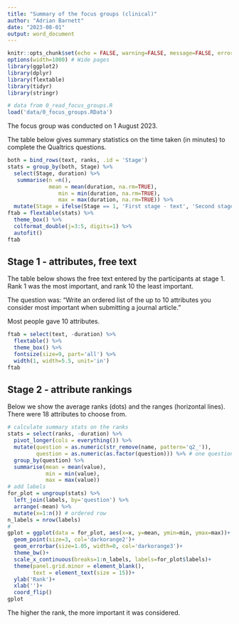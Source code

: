 ```yaml
---
title: "Summary of the focus groups (clinical)"
author: "Adrian Barnett"
date: "2023-08-01"
output: word_document
---
```


```r
knitr::opts_chunk$set(echo = FALSE, warning=FALSE, message=FALSE, error=FALSE, comment='', dpi=400)
options(width=1000) # Wide pages
library(ggplot2)
library(dplyr)
library(flextable)
library(tidyr)
library(stringr)

# data from 0_read_focus_groups.R
load('data/0_focus_groups.RData')
```

The focus group was conducted on 1 August 2023.

The table below gives summary statistics on the time taken (in minutes) to complete the Qualtrics questions.

```r
both = bind_rows(text, ranks, .id = 'Stage')
stats = group_by(both, Stage) %>%
  select(Stage, duration) %>%
   summarise(n =n(),
             mean = mean(duration, na.rm=TRUE), 
                min = min(duration, na.rm=TRUE),
                max = max(duration, na.rm=TRUE)) %>%
  mutate(Stage = ifelse(Stage == 1, 'First stage - text', 'Second stage - ranking'))
ftab = flextable(stats) %>%
  theme_box() %>%
  colformat_double(j=3:5, digits=1) %>%
  autofit() 
ftab
```

## Stage 1 - attributes, free text 

The table below shows the free text entered by the participants at stage 1. Rank 1 was the most important, and rank 10 the least important.

The question was: "Write an ordered list of the up to 10 attributes you consider most important when submitting a journal article."

Most people gave 10 attributes.

```r
ftab = select(text, -duration) %>%
  flextable() %>%
  theme_box() %>%
  fontsize(size=9, part='all') %>%
  width(1, width=5.5, unit='in')
ftab
```


## Stage 2 - attribute rankings

Below we show the average ranks (dots) and the ranges (horizontal lines). There were 18 attributes to choose from.

```r
# calculate summary stats on the ranks
stats = select(ranks, -duration) %>%
  pivot_longer(cols = everything()) %>%
  mutate(question = as.numeric(str_remove(name, pattern='q2_')),
         question = as.numeric(as.factor(question))) %>% # one question missing
  group_by(question) %>%
  summarise(mean = mean(value),
            min = min(value),
            max = max(value)) 
# add labels
for_plot = ungroup(stats) %>%
  left_join(labels, by='question') %>%
  arrange(-mean) %>%
  mutate(x=1:n()) # ordered row
n_labels = nrow(labels)
#
gplot = ggplot(data = for_plot, aes(x=x, y=mean, ymin=min, ymax=max))+
  geom_point(size=3, col='darkorange2')+
  geom_errorbar(size=1.05, width=0, col='darkorange3')+
  theme_bw()+
  scale_x_continuous(breaks=1:n_labels, labels=for_plot$labels)+
  theme(panel.grid.minor = element_blank(),
        text = element_text(size = 15))+
  ylab('Rank')+
  xlab('')+
  coord_flip()
gplot
```

The higher the rank, the more important it was considered.
